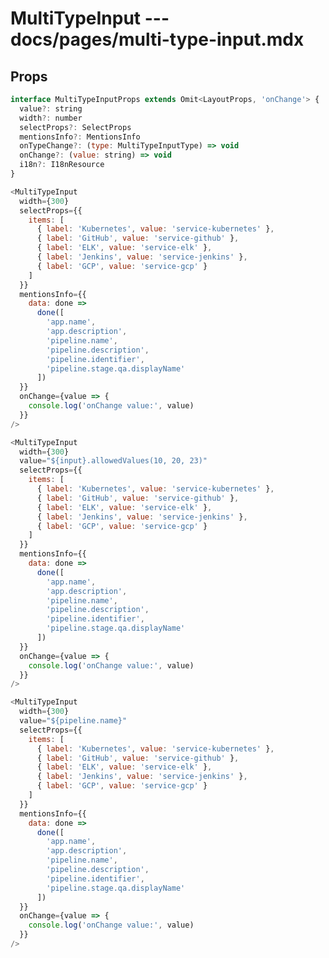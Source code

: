 # MultiTypeInput --- docs/pages/multi-type-input.mdx

## Props

```js
interface MultiTypeInputProps extends Omit<LayoutProps, 'onChange'> {
  value?: string
  width?: number
  selectProps?: SelectProps
  mentionsInfo?: MentionsInfo
  onTypeChange?: (type: MultiTypeInputType) => void
  onChange?: (value: string) => void
  i18n?: I18nResource
}
```

```js live=true
<MultiTypeInput
  width={300}
  selectProps={{
    items: [
      { label: 'Kubernetes', value: 'service-kubernetes' },
      { label: 'GitHub', value: 'service-github' },
      { label: 'ELK', value: 'service-elk' },
      { label: 'Jenkins', value: 'service-jenkins' },
      { label: 'GCP', value: 'service-gcp' }
    ]
  }}
  mentionsInfo={{
    data: done =>
      done([
        'app.name',
        'app.description',
        'pipeline.name',
        'pipeline.description',
        'pipeline.identifier',
        'pipeline.stage.qa.displayName'
      ])
  }}
  onChange={value => {
    console.log('onChange value:', value)
  }}
/>
```

```js live=true
<MultiTypeInput
  width={300}
  value="${input}.allowedValues(10, 20, 23)"
  selectProps={{
    items: [
      { label: 'Kubernetes', value: 'service-kubernetes' },
      { label: 'GitHub', value: 'service-github' },
      { label: 'ELK', value: 'service-elk' },
      { label: 'Jenkins', value: 'service-jenkins' },
      { label: 'GCP', value: 'service-gcp' }
    ]
  }}
  mentionsInfo={{
    data: done =>
      done([
        'app.name',
        'app.description',
        'pipeline.name',
        'pipeline.description',
        'pipeline.identifier',
        'pipeline.stage.qa.displayName'
      ])
  }}
  onChange={value => {
    console.log('onChange value:', value)
  }}
/>
```

```js live=true
<MultiTypeInput
  width={300}
  value="${pipeline.name}"
  selectProps={{
    items: [
      { label: 'Kubernetes', value: 'service-kubernetes' },
      { label: 'GitHub', value: 'service-github' },
      { label: 'ELK', value: 'service-elk' },
      { label: 'Jenkins', value: 'service-jenkins' },
      { label: 'GCP', value: 'service-gcp' }
    ]
  }}
  mentionsInfo={{
    data: done =>
      done([
        'app.name',
        'app.description',
        'pipeline.name',
        'pipeline.description',
        'pipeline.identifier',
        'pipeline.stage.qa.displayName'
      ])
  }}
  onChange={value => {
    console.log('onChange value:', value)
  }}
/>
```
